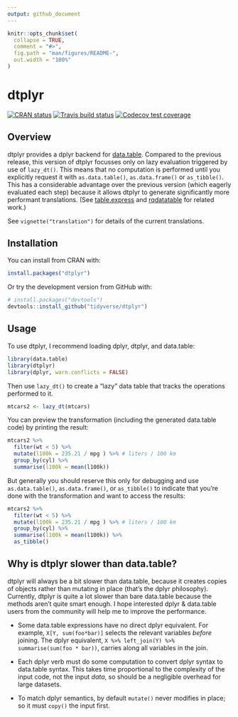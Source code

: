 ```yaml
---
output: github_document
---
```


<!-- README.md is generated from README.Rmd. Please edit that file -->

```r
knitr::opts_chunk$set(
  collapse = TRUE,
  comment = "#>",
  fig.path = "man/figures/README-",
  out.width = "100%"
)
```

# dtplyr

<!-- badges: start -->
[![CRAN status](https://www.r-pkg.org/badges/version/dtplyr)](https://cran.r-project.org/package=dtplyr)
[![Travis build status](https://travis-ci.org/tidyverse/dtplyr.svg?branch=master)](https://travis-ci.org/tidyverse/dtplyr)
[![Codecov test coverage](https://codecov.io/gh/tidyverse/dtplyr/branch/master/graph/badge.svg)](https://codecov.io/gh/tidyverse/dtplyr?branch=master)
<!-- badges: end -->

## Overview

dtplyr provides a dplyr backend for [data.table](https://github.com/Rdatatable/data.table/wiki). Compared to the previous release, this version of dtplyr focusses only on lazy evaluation triggered by use of `lazy_dt()`. This means that no computation is performed until you explicitly request it with `as.data.table()`, `as.data.frame()` or `as_tibble()`. This has a considerable advantage over the previous version (which eagerly evaluated each step) because it allows dtplyr to generate significantly more performant translations. (See [table.express](https://github.com/asardaes/table.express) and [rqdatatable](https://github.com/WinVector/rqdatatable/) for related work.)

See `vignette("translation")` for details of the current translations.

## Installation

You can install from CRAN with:

```R
install.packages("dtplyr")
```

Or try the development version from GitHub with:

```R
# install.packages("devtools")
devtools::install_github("tidyverse/dtplyr")
```

## Usage

To use dtplyr, I recommend loading dplyr, dtplyr, and data.table:

```r
library(data.table)
library(dtplyr)
library(dplyr, warn.conflicts = FALSE)
```

Then use `lazy_dt()` to create a "lazy" data table that tracks the operations performed to it. 

```r
mtcars2 <- lazy_dt(mtcars)
```

You can preview the transformation (including the generated data.table code) by printing the result:

```r
mtcars2 %>% 
  filter(wt < 5) %>% 
  mutate(l100k = 235.21 / mpg ) %>% # liters / 100 km
  group_by(cyl) %>% 
  summarise(l100k = mean(l100k))
```

But generally you should reserve this only for debugging and use `as.data.table()`, `as.data.frame()`, or `as_tibble()` to indicate that you're done with the transformation and want to access the results:

```r
mtcars2 %>% 
  filter(wt < 5) %>% 
  mutate(l100k = 235.21 / mpg ) %>% # liters / 100 km
  group_by(cyl) %>% 
  summarise(l100k = mean(l100k)) %>% 
  as_tibble()
```


## Why is dtplyr slower than data.table?

dtplyr will always be a bit slower than data.table, because it creates copies of objects rather than mutating in place (that's the dplyr philosophy). Currently, dtplyr is quite a lot slower than bare data.table because the methods aren't quite smart enough. I hope interested dplyr & data.table users from the community will help me to improve the performance.

* Some data.table expressions have no direct dplyr equivalent. For example,
  `X[Y, sum(foo*bar)]` selects the relevant variables _before_ joining. 
  The dplyr equivalent, `X %>% left_join(Y) %>% summarise(sum(foo * bar))`,
  carries along all variables in the join.

* Each dplyr verb must do some computation to convert dplyr syntax to 
  data.table syntax. This takes time proportional to the complexity of 
  the input code, not the input _data_, so should be a negligible overhead
  for large datasets.

* To match dplyr semantics, by default `mutate()` never modifies in place; 
  so it must `copy()` the input first.
  
